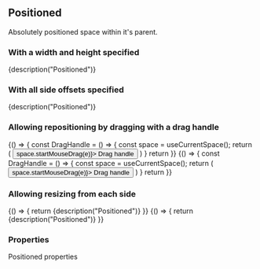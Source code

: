 
<CommonHeader />

<Meta title="Components/Positioned" component={Positioned} />

## Positioned

Absolutely positioned space within it's parent.

### With a width and height specified

<Preview>
	<Story name="With size">
		<ViewPort>
			<Positioned style={green} left={200} top={200} width={400} height={300}>
				{description("Positioned")}
			</Positioned>
		</ViewPort>
	</Story>
</Preview>

### With all side offsets specified

<Preview>
	<Story name="Without size">
		<ViewPort>
			<Positioned style={green} left={200} top={200} right={200} bottom={200} trackSize={true}>
				{description("Positioned")}
			</Positioned>
		</ViewPort>
	</Story>
</Preview>

### Allowing repositioning by dragging with a drag handle

<Preview>
	<Story name="With drag handle (width/height specified)">
		{() => {
			const DragHandle = () => {
				const space = useCurrentSpace();
				return (
					<Centered>
						<button onMouseDown={(e) => space.startMouseDrag(e)}>
							Drag handle
						</button>
					</Centered>
				)
			}
			return <ViewPort>
				<Positioned style={green} left={200} top={200} width={400} height={300} trackSize={true}>
					<DragHandle />
				</Positioned>
			</ViewPort>
		}}
	</Story>
</Preview>

<Preview>
	<Story name="With drag handle (top/right/bottom/left specified)">
		{() => {
			const DragHandle = () => {
				const space = useCurrentSpace();
				return (
					<Centered>
						<button onMouseDown={(e) => space.startMouseDrag(e)}>
							Drag handle
						</button>
					</Centered>
				)
			}
			return <ViewPort>
				<Positioned style={green} left={200} top={200} right={200} bottom={200} trackSize={true}>
					<DragHandle />
				</Positioned>
			</ViewPort>
		}}
	</Story>
</Preview>

### Allowing resizing from each side

<Preview>
	<Story name="With resize handles (width/height specified)">
		{() => {
			return <ViewPort>
				<Positioned style={green} left={200} top={200} width={400} height={300} trackSize={true} resizable={[ ResizeType.Left, ResizeType.Top, ResizeType.Bottom, ResizeType.Right ]}>
					{description("Positioned")}
				</Positioned>
			</ViewPort>
		}}
	</Story>
</Preview>

<Preview>
	<Story name="With resize handles (top/right/bottom/left specified)">
		{() => {
			return <ViewPort>
				<Positioned style={green} left={200} top={200} right={200} bottom={200} trackSize={true} resizable={[ ResizeType.Left, ResizeType.Top, ResizeType.Bottom, ResizeType.Right ]}>
					{description("Positioned")}
				</Positioned>
			</ViewPort>
		}}
	</Story>
</Preview>

### Properties

<Story name="Properties">
	<PropsTable>
		<PropsHeader>Positioned properties</PropsHeader>
		<Prop name="bottom" type="number | string" description="Bottom offset from edge of parent space." />
		<Prop name="left" type="number | string" description="Left offset from edge of parent space." />
		<Prop name="right" type="number | string" description="Right offset from edge of parent space." />
		<Prop name="top" type="number | string" description="Top offset from edge of parent space." />
		<Prop name="width" type="number | string" description="Width of space" />
		<Prop name="height" type="number | string" description="Height of space" />
		<StandardProps />
	</PropsTable>
</Story>